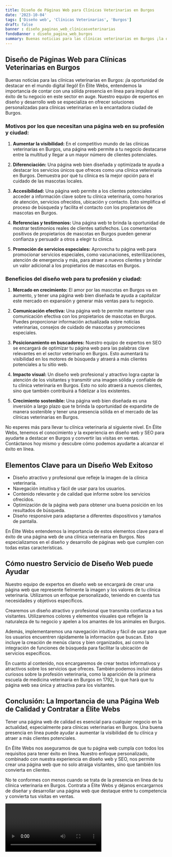 ```yaml
---
title: Diseño de Páginas Web para Clínicas Veterinarias en Burgos
date: '2023-10-04'
tags: ['Diseño web', 'Clínicas Veterinarias', 'Burgos']
draft: false
banner : diseño_paginas_web_clínicasveterinarias
fondoBanner : diseño_pagina_web_burgos
summary: Buenas noticias para las clínicas veterinarias en Burgos ¡la oportunidad de destacar en el mundo digital llegó! En Élite Webs, entendemos la importancia de contar con una sólida presencia en línea para impulsar el éxito de tu negocio en este sector en auge. Nuestro equipo de expertos en diseño y desarrollo web se especializa en ofrecer soluciones personalizadas para clínicas veterinarias en la encantadora ciudad de Burgos.
---
```


## **Diseño de Páginas Web para Clínicas Veterinarias en Burgos**

Buenas noticias para las clínicas veterinarias en Burgos: ¡la oportunidad de destacar en el mundo digital llegó! En Élite Webs, entendemos la importancia de contar con una sólida presencia en línea para impulsar el éxito de tu negocio en este sector en auge. Nuestro equipo de expertos en diseño y desarrollo web se especializa en ofrecer soluciones personalizadas para clínicas veterinarias en la encantadora ciudad de Burgos.

### **Motivos por los que necesitan una página web en su profesión y ciudad:**

1. **Aumentar la visibilidad:** En el competitivo mundo de las clínicas veterinarias en Burgos, una página web permite a tu negocio destacarse entre la multitud y llegar a un mayor número de clientes potenciales.

2. **Diferenciación:** Una página web bien diseñada y optimizada te ayuda a destacar los servicios únicos que ofreces como una clínica veterinaria en Burgos. Demuestra por qué tu clínica es la mejor opción para el cuidado de las mascotas locales.

3. **Accesibilidad:** Una página web permite a los clientes potenciales acceder a información clave sobre tu clínica veterinaria, como horarios de atención, servicios ofrecidos, ubicación y contacto. Esto simplifica el proceso de búsqueda y facilita el contacto con los propietarios de mascotas en Burgos.

4. **Referencias y testimonios:** Una página web te brinda la oportunidad de mostrar testimonios reales de clientes satisfechos. Los comentarios positivos de propietarios de mascotas en Burgos pueden generar confianza y persuadir a otros a elegir tu clínica.

5. **Promoción de servicios especiales:** Aprovecha tu página web para promocionar servicios especiales, como vacunaciones, esterilizaciones, atención de emergencia y más, para atraer a nuevos clientes y brindar un valor adicional a los propietarios de mascotas en Burgos.

### **Beneficios del diseño web para tu profesión y ciudad:**

1. **Mercado en crecimiento:** El amor por las mascotas en Burgos va en aumento, y tener una página web bien diseñada te ayuda a capitalizar este mercado en expansión y generar más ventas para tu negocio.

2. **Comunicación efectiva:** Una página web te permite mantener una comunicación efectiva con los propietarios de mascotas en Burgos. Puedes proporcionar información actualizada sobre noticias veterinarias, consejos de cuidado de mascotas y promociones especiales.

3. **Posicionamiento en buscadores:** Nuestro equipo de expertos en SEO se encargará de optimizar tu página web para las palabras clave relevantes en el sector veterinario en Burgos. Esto aumentará tu visibilidad en los motores de búsqueda y atraerá a más clientes potenciales a tu sitio web.

4. **Impacto visual:** Un diseño web profesional y atractivo logra captar la atención de los visitantes y transmitir una imagen sólida y confiable de tu clínica veterinaria en Burgos. Esto no solo atraerá a nuevos clientes, sino que también contribuirá a fidelizar a los existentes.

5. **Crecimiento sostenible:** Una página web bien diseñada es una inversión a largo plazo que te brinda la oportunidad de expandirte de manera sostenible y tener una presencia sólida en el mercado de las clínicas veterinarias en Burgos.

No esperes más para llevar tu clínica veterinaria al siguiente nivel. En Élite Webs, tenemos el conocimiento y la experiencia en diseño web y SEO para ayudarte a destacar en Burgos y convertir las visitas en ventas. Contáctanos hoy mismo y descubre cómo podemos ayudarte a alcanzar el éxito en línea.

<GifSeo />

<Cta />

## Elementos Clave para un Diseño Web Exitoso

- Diseño atractivo y profesional que refleje la imagen de la clínica veterinaria.
- Navegación intuitiva y fácil de usar para los usuarios.
- Contenido relevante y de calidad que informe sobre los servicios ofrecidos.
- Optimización de la página web para obtener una buena posición en los resultados de búsqueda.
- Diseño responsive para adaptarse a diferentes dispositivos y tamaños de pantalla.

En Élite Webs entendemos la importancia de estos elementos clave para el éxito de una página web de una clínica veterinaria en Burgos. Nos especializamos en el diseño y desarrollo de páginas web que cumplen con todas estas características.

## Cómo nuestro Servicio de Diseño Web puede Ayudar

Nuestro equipo de expertos en diseño web se encargará de crear una página web que represente fielmente la imagen y los valores de tu clínica veterinaria. Utilizamos un enfoque personalizado, teniendo en cuenta tus necesidades y objetivos específicos.

Crearemos un diseño atractivo y profesional que transmita confianza a tus visitantes. Utilizaremos colores y elementos visuales que reflejen la naturaleza de tu negocio y apelen a los amantes de los animales en Burgos.

Además, implementaremos una navegación intuitiva y fácil de usar para que los usuarios encuentren rápidamente la información que buscan. Esto incluye la creación de menús claros y bien organizados, así como la integración de funciones de búsqueda para facilitar la ubicación de servicios específicos.

En cuanto al contenido, nos encargaremos de crear textos informativos y atractivos sobre los servicios que ofreces. También podemos incluir datos curiosos sobre la profesión veterinaria, como la aparición de la primera escuela de medicina veterinaria en Burgos en 1792, lo que hará que tu página web sea única y atractiva para los visitantes.

## Conclusión: La Importancia de una Página Web de Calidad y Contratar a Élite Webs

Tener una página web de calidad es esencial para cualquier negocio en la actualidad, especialmente para clínicas veterinarias en Burgos. Una buena presencia en línea puede ayudar a aumentar la visibilidad de tu clínica y atraer a más clientes potenciales.

En Élite Webs nos aseguramos de que tu página web cumpla con todos los requisitos para tener éxito en línea. Nuestro enfoque personalizado, combinado con nuestra experiencia en diseño web y SEO, nos permite crear una página web que no solo atraiga visitantes, sino que también los convierta en clientes.

No te conformes con menos cuando se trata de la presencia en línea de tu clínica veterinaria en Burgos. Contrata a Élite Webs y déjanos encargarnos de diseñar y desarrollar una página web que destaque entre tu competencia y convierta tus visitas en ventas.

<Video />

<CtaBot job='Clínicas Veterinarias' city='Burgos'/>

<Gmaps query='Burgos+españa+maps' />